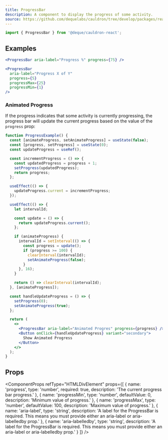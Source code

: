 ```yaml
---
title: ProgressBar
description: A component to display the progress of some activity.
source: https://github.com/dequelabs/cauldron/tree/develop/packages/react/src/components/ProgressBar/index.tsx
---
```



```jsx
import { ProgressBar } from '@deque/cauldron-react';
```

## Examples

```jsx example
<ProgressBar aria-label="Progress %" progress={75} />
```

```jsx example
<ProgressBar
  aria-label="Progress X of Y"
  progress={5}
  progressMax={25}
  progressMin={1}
/>
```

### Animated Progress

If the progress indicates that some activity is currently progressing, the progress bar will update the current progress based on the value of the `progress` prop:

```jsx example
function ProgressExample() {
  const [animateProgress, setAnimateProgress] = useState(false);
  const [progress, setProgress] = useState(0);
  const updateProgress = useRef();

  const incrementProgress = () => {
    const updatedProgress = progress + 1;
    setProgress(updatedProgress);
    return progress;
  };

  useEffect(() => {
    updateProgress.current = incrementProgress;
  });

  useEffect(() => {
    let intervalId;

    const update = () => {
      return updateProgress.current();
    };

    if (animateProgress) {
      intervalId = setInterval(() => {
        const progress = update();
        if (progress >= 100) {
          clearInterval(intervalId);
          setAnimateProgress(false);
        }
      }, 16);
    }

    return () => clearInterval(intervalId);
  }, [animateProgress]);

  const handleUpdateProgress = () => {
    setProgress(0);
    setAnimateProgress(true);
  };

  return (
    <>
      <ProgressBar aria-label="Animated Progres" progress={progress} />
      <Button onClick={handleUpdateProgress} variant="secondary">
        Show Animated Progress
      </Button>
    </>
  );
}
```

## Props

<ComponentProps
  refType="HTMLDivElement"
  props={[
    {
      name: 'progress',
      type: 'number',
      required: true,
      description: 'The current progress bar progress.'
    },
    {
      name: 'progressMin',
      type: 'number',
      defaultValue: 0,
      description: 'Minimum value of progress.'
    },
    {
      name: 'progressMax',
      type: 'number',
      defaultValue: 100,
      description: 'Maximum value of progress.'
    },
    {
      name: 'aria-label',
      type: 'string',
      description:
        'A label for the ProgressBar is required. This means you must provide either an aria-label or aria-labelledby prop.'
    },
    {
      name: 'aria-labelledby',
      type: 'string',
      description:
        'A label for the ProgressBar is required. This means you must provide either an aria-label or aria-labelledby prop.'
    }
  ]}
/>
